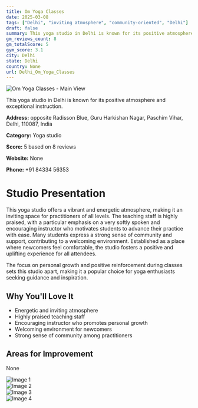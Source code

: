 ```yaml
---
title: Om Yoga Classes
date: 2025-03-08
tags: ["Delhi", "inviting atmosphere", "community-oriented", "Delhi"]  
draft: false
summary: This yoga studio in Delhi is known for its positive atmosphere and exceptional instruction.
gm_reviews_count: 8
gm_totalScore: 5
gym_score: 3.1
city: Delhi
state: Delhi
country: None
url: Delhi_Om_Yoga_Classes
---
```


<div className="aspect-[16/9] relative my-8">
  <img 
    src="https://lh5.googleusercontent.com/p/AF1QipPYwonfPmp0xO_okSJI33w6htlKaXhCQmpQg1OH=w1920-h1080-k-no"
    alt="Om Yoga Classes - Main View"
    className="object-cover absolute inset-0 w-full h-full rounded-lg"
  />
</div>

This yoga studio in Delhi is known for its positive atmosphere and exceptional instruction.

**Address:** opposite Radisson Blue, Guru Harkishan Nagar, Paschim Vihar, Delhi, 110087, India

**Category:** Yoga studio

**Score:** 5 based on 8 reviews

**Website:** None

**Phone:** +91 84334 56353

# Studio Presentation

This yoga studio offers a vibrant and energetic atmosphere, making it an inviting space for practitioners of all levels. The teaching staff is highly praised, with a particular emphasis on a very softly spoken and encouraging instructor who motivates students to advance their practice with ease. Many students express a strong sense of community and support, contributing to a welcoming environment. Established as a place where newcomers feel comfortable, the studio fosters a positive and uplifting experience for all attendees.

The focus on personal growth and positive reinforcement during classes sets this studio apart, making it a popular choice for yoga enthusiasts seeking guidance and inspiration.

## Why You'll Love It

- Energetic and inviting atmosphere
- Highly praised teaching staff
- Encouraging instructor who promotes personal growth
- Welcoming environment for newcomers
- Strong sense of community among practitioners

## Areas for Improvement

None

<div className="grid grid-cols-1 xl:grid-cols-2 gap-4 my-8">
<div className="aspect-[4/3] relative"><img src="https://lh3.googleusercontent.com/p/AF1QipPxQlB7tMpxfs4k7jBK_UGQW5BjsN2iVX_eBFda=w1920-h1080-k-no" alt="Image 1" className="object-cover absolute inset-0 w-full h-full rounded-lg" /></div>
<div className="aspect-[4/3] relative"><img src="https://lh5.googleusercontent.com/p/AF1QipPG0cS6dU_wXViCwmHkkuVAFS6IDxd247ZOL_pg=w1920-h1080-k-no" alt="Image 2" className="object-cover absolute inset-0 w-full h-full rounded-lg" /></div>
<div className="aspect-[4/3] relative"><img src="https://lh5.googleusercontent.com/p/AF1QipNQJZa1UsxUdAbQng1jFqDUOZewuPtA-PHiGIxX=w1920-h1080-k-no" alt="Image 3" className="object-cover absolute inset-0 w-full h-full rounded-lg" /></div>
<div className="aspect-[4/3] relative"><img src="https://lh5.googleusercontent.com/p/AF1QipO0yGid-ce4PoBuYN4PRiSLEJnn0A7yXDxrkKDk=w1920-h1080-k-no" alt="Image 4" className="object-cover absolute inset-0 w-full h-full rounded-lg" /></div>
</div>